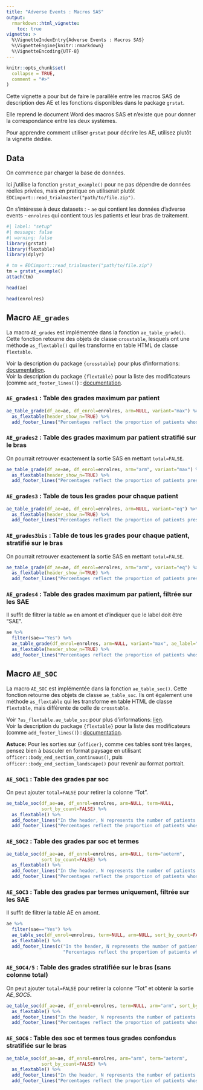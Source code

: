 ```yaml
---
title: "Adverse Events : Macros SAS"
output: 
  rmarkdown::html_vignette:
    toc: true
vignette: >
  %\VignetteIndexEntry{Adverse Events : Macros SAS}
  %\VignetteEngine{knitr::rmarkdown}
  %\VignetteEncoding{UTF-8}
---
```


```r
knitr::opts_chunk$set(
  collapse = TRUE,
  comment = "#>"
)
```

Cette vignette a pour but de faire le parallèle entre les macros SAS de description des AE et les fonctions disponibles dans le package `grstat`.

Elle reprend le document Word des macros SAS et n'existe que pour donner la correspondance entre les deux systèmes. 

Pour apprendre comment utiliser `grstat` pour décrire les AE, utilisez plutôt la vignette dédiée.

## Data

On commence par charger la base de données. 

Ici j'utilise la fonction `grstat_example()` pour ne pas dépendre de données réelles privées, mais en pratique on utiliserait plutôt `EDCimport::read_trialmaster("path/to/file.zip")`. 

On s'intéresse à deux datasets : 
-   `ae` qui contient les données d'adverse events
-   `enrolres` qui contient tous les patients et leur bras de traitement.

```r
#| label: "setup"
#| message: false
#| warning: false
library(grstat)
library(flextable)
library(dplyr)

# tm = EDCimport::read_trialmaster("path/to/file.zip")
tm = grstat_example()
attach(tm)

head(ae)

head(enrolres)
```

## Macro `AE_grades`

La macro `AE_grades` est implémentée dans la fonction `ae_table_grade()`. Cette fonction retourne des objets de classe `crosstable`, lesquels ont une méthode `as_flextable()` qui les transforme en table HTML de classe `flextable`.

Voir la description du package `{crosstable}` pour plus d'informations: [documentation](https://danchaltiel.github.io/crosstable/reference/as_flextable.html). <br> Voir la description du package `{flextable}` pour la liste des modificateurs (comme `add_footer_lines()`) : [documentation](https://davidgohel.github.io/flextable/reference/index.html).


### `AE_grades1` : Table des grades maximum par patient

```r
ae_table_grade(df_ae=ae, df_enrol=enrolres, arm=NULL, variant="max") %>% 
  as_flextable(header_show_n=TRUE) %>% 
  add_footer_lines("Percentages reflect the proportion of patients whose maximum AE grade was as indicated.")
```

### `AE_grades2` : Table des grades maximum par patient stratifié sur le bras

On pourrait retrouver exactement la sortie SAS en mettant `total=FALSE`.

```r
ae_table_grade(df_ae=ae, df_enrol=enrolres, arm="arm", variant="max") %>% 
  as_flextable(header_show_n=TRUE) %>% 
  add_footer_lines("Percentages reflect the proportion of patients presenting at most one AE of given grade")
```

### `AE_grades3` : Table de tous les grades pour chaque patient

```r
ae_table_grade(df_ae=ae, df_enrol=enrolres, arm=NULL, variant="eq") %>% 
  as_flextable(header_show_n=TRUE) %>% 
  add_footer_lines("Percentages reflect the proportion of patients presenting at least one AE of given grade")
```

### `AE_grades3bis` : Table de tous les grades pour chaque patient, stratifié sur le bras

On pourrait retrouver exactement la sortie SAS en mettant `total=FALSE`.

```r
ae_table_grade(df_ae=ae, df_enrol=enrolres, arm="arm", variant="eq") %>% 
  as_flextable(header_show_n=TRUE) %>% 
  add_footer_lines("Percentages reflect the proportion of patients presenting at least one AE of given grade")
```

### `AE_grades4` : Table des grades maximum par patient, filtrée sur les SAE

Il suffit de filtrer la table `ae` en amont et d'indiquer que le label doit être "SAE".

```r
ae %>% 
  filter(sae=="Yes") %>% 
  ae_table_grade(df_enrol=enrolres, arm=NULL, variant="max", ae_label="SAE") %>% 
  as_flextable(header_show_n=TRUE) %>% 
  add_footer_lines("Percentages reflect the proportion of patients whose maximum SAE grade was as indicated.")
```


## Macro `AE_SOC`

La macro `AE_SOC` est implémentée dans la fonction `ae_table_soc()`. Cette fonction retourne des objets de classe `ae_table_soc`. Ils ont également une méthode `as_flextable` qui les transforme en table HTML de classe `flextable`, mais différente de celle de `crosstable`.


Voir `?as_flextable.ae_table_soc` pour plus d'informations: [lien](https://oncostat.github.io/grstat/reference/ae_table_soc.html). <br> Voir la description du package `{flextable}` pour la liste des modificateurs (comme `add_footer_lines()`) : [documentation](https://davidgohel.github.io/flextable/reference/index.html).

**Astuce:** Pour les sorties sur `{officer}`, comme ces tables sont très larges, pensez bien à basculer en format paysage en utilisant `officer::body_end_section_continuous()`, puis `officer::body_end_section_landscape()` pour revenir au format portrait.


### `AE_SOC1` : Table des grades par soc

On peut ajouter `total=FALSE` pour retirer la colonne "Tot".

```r
ae_table_soc(df_ae=ae, df_enrol=enrolres, arm=NULL, term=NULL, 
             sort_by_count=FALSE) %>% 
  as_flextable() %>% 
  add_footer_lines("In the header, N represents the number of patients.") %>% 
  add_footer_lines("Percentages reflect the proportion of patients whose maximum AE grade was as indicated.")
```


### `AE_SOC2` : Table des grades par soc et termes

```r
ae_table_soc(df_ae=ae, df_enrol=enrolres, arm=NULL, term="aeterm", 
             sort_by_count=FALSE) %>% 
  as_flextable() %>% 
  add_footer_lines("In the header, N represents the number of patients.") %>% 
  add_footer_lines("Percentages reflect the proportion of patients whose maximum AE grade was as indicated.")
```


### `AE_SOC3` : Table des grades par termes uniquement, filtrée sur les SAE

Il suffit de filtrer la table AE en amont.

```r
ae %>% 
  filter(sae=="Yes") %>%
  ae_table_soc(df_enrol=enrolres, term=NULL, arm=NULL, sort_by_count=FALSE) %>% 
  as_flextable() %>% 
  add_footer_lines(c("In the header, N represents the number of patients.",
                     "Percentages reflect the proportion of patients whose maximum SAE grade was as indicated."))
```


### `AE_SOC4/5` : Table des grades stratifiée sur le bras (sans colonne total)

On peut ajouter `total=FALSE` pour retirer la colonne "Tot" et obtenir la sortie *AE_SOC5*.

```r
ae_table_soc(df_ae=ae, df_enrol=enrolres, term=NULL, arm="arm", sort_by_count=FALSE) %>% 
  as_flextable() %>% 
  add_footer_lines("In the header, N represents the number of patients.") %>% 
  add_footer_lines("Percentages reflect the proportion of patients whose maximum AE grade was as indicated.")
```


### `AE_SOC6` : Table des soc et termes tous grades confondus stratifiée sur le bras

```r
ae_table_soc(df_ae=ae, df_enrol=enrolres, arm="arm", term="aeterm", 
             sort_by_count=FALSE) %>% 
  as_flextable() %>% 
  add_footer_lines("In the header, N represents the number of patients.") %>% 
  add_footer_lines("Percentages reflect the proportion of patients whose maximum AE grade was as indicated.")
```


